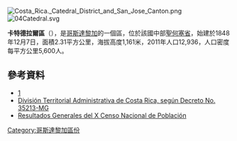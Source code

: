 [[Image:Costa_Rica._Catedral_District_and_San_Jose_Canton.png|thumb]]
[[Image:04Catedral.svg|thumb]]

'''卡特德拉爾區'''（{{lang-es|Catedral}}），是[[哥斯達黎加|哥斯達黎加]]的一個區，位於該國中部[[聖何塞省_(哥斯達黎加)|聖何塞省]]，始建於1848年12月7日，面積2.31平方公里，海拔高度1,161米，2011年人口12,936，人口密度每平方公里5,600人。

==參考資料==
*[https://web.archive.org/web/20150416043152/https://www.msj.go.cr/informacion_ciudadana/SitePages/catedral.aspx]
*[https://web.archive.org/web/20150802162747/http://www.ifam.go.cr/PaginaIFAM/ifams/Descargas/CDI/Legal/Divisi%C3%B3n%20Territorial%20CR%20%20Publicado%20en%20La%20Gaceta%2026%20mayo%202009.pdf División Territorial Administrativa de Costa Rica, según Decreto No. 35213-MG]
*[https://web.archive.org/web/20160304071303/http://www.inec.go.cr/A/MS/Censos/Censo%202011/Cifras%20preliminares/15.%20Resultados%20Generales%20Censo%202011.pdf Resultados Generales del X Censo Nacional de Población]

{{CostaRica-geo-stub}}
[[Category:哥斯達黎加區份|Category:哥斯達黎加區份]]